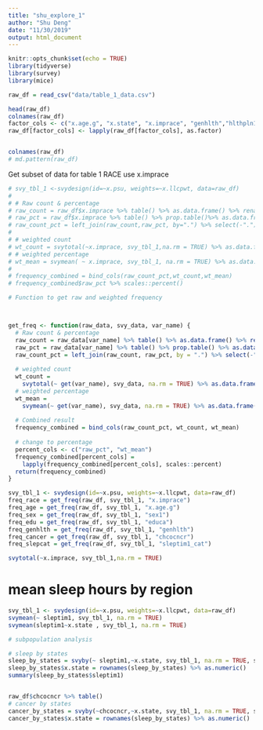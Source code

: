 ```yaml
---
title: "shu_explore_1"
author: "Shu Deng"
date: "11/30/2019"
output: html_document
---
```


```r
knitr::opts_chunk$set(echo = TRUE)
library(tidyverse)
library(survey)
library(mice)
```

```r
raw_df = read_csv("data/table_1_data.csv")
```

```r
head(raw_df)
colnames(raw_df)
factor_cols <- c("x.age.g", "x.state", "x.imprace", "genhlth","hlthpln1","educa" ,"sex1","chcocncr", "sleptim1_cat")
raw_df[factor_cols] <- lapply(raw_df[factor_cols], as.factor)  


colnames(raw_df)
# md.pattern(raw_df)
```

Get subset of data for table 1 
RACE use x.imprace
```r
# svy_tbl_1 <-svydesign(id=~x.psu, weights=~x.llcpwt, data=raw_df)
# 
# # Raw count & percentage 
# raw_count = raw_df$x.imprace %>% table() %>% as.data.frame() %>% rename("raw_count" = Freq)
# raw_pct = raw_df$x.imprace %>% table() %>% prop.table()%>% as.data.frame() %>% rename("raw_pct" = Freq)
# raw_count_pct = left_join(raw_count,raw_pct, by=".") %>% select(-".")
# 
# # weighted count 
# wt_count = svytotal(~x.imprace, svy_tbl_1,na.rm = TRUE) %>% as.data.frame() %>% rename("wt_count" = total,"wt_count_se" = SE)
# # weighted percentage
# wt_mean = svymean( ~ x.imprace, svy_tbl_1, na.rm = TRUE) %>% as.data.frame() %>% rename("wt_mean" = mean, "wt_mean_se" = SE)
# 
# frequency_combined = bind_cols(raw_count_pct,wt_count,wt_mean)
# frequency_combined$raw_pct %>% scales::percent()

```

```r
# Function to get raw and weighted frequency 



get_freq <- function(raw_data, svy_data, var_name) {
  # Raw count & percentage
  raw_count = raw_data[var_name] %>% table() %>% as.data.frame() %>% rename("raw_count" = Freq)
  raw_pct = raw_data[var_name] %>% table() %>% prop.table() %>% as.data.frame() %>% rename("raw_pct" = Freq)
  raw_count_pct = left_join(raw_count, raw_pct, by = ".") %>% select(-".")
  
  # weighted count
  wt_count =
    svytotal(~ get(var_name), svy_data, na.rm = TRUE) %>% as.data.frame() %>% rename("wt_count"=total,"wt_count_se"=SE)
  # weighted percentage
  wt_mean = 
    svymean(~ get(var_name), svy_data, na.rm = TRUE) %>% as.data.frame() %>% rename("wt_mean" = mean, "wt_mean_se" = SE)
  
  # Combined result 
  frequency_combined = bind_cols(raw_count_pct, wt_count, wt_mean)
  
  # change to percentage
  percent_cols <- c("raw_pct", "wt_mean")
  frequency_combined[percent_cols] =  
    lapply(frequency_combined[percent_cols], scales::percent)
  return(frequency_combined)
}

```

```r

svy_tbl_1 <- svydesign(id=~x.psu, weights=~x.llcpwt, data=raw_df)
freq_race = get_freq(raw_df, svy_tbl_1, "x.imprace")
freq_age = get_freq(raw_df, svy_tbl_1, "x.age.g")
freq_sex = get_freq(raw_df, svy_tbl_1, "sex1")
freq_edu = get_freq(raw_df, svy_tbl_1, "educa")
freq_genhlth = get_freq(raw_df, svy_tbl_1, "genhlth")
freq_cancer = get_freq(raw_df, svy_tbl_1, "chcocncr")
freq_slepcat = get_freq(raw_df, svy_tbl_1, "sleptim1_cat")

svytotal(~x.imprace, svy_tbl_1,na.rm = TRUE)

```

# mean sleep hours by region 
```r
svy_tbl_1 <- svydesign(id=~x.psu, weights=~x.llcpwt, data=raw_df)
svymean(~ sleptim1, svy_tbl_1, na.rm = TRUE) 
svymean(sleptim1~x.state , svy_tbl_1, na.rm = TRUE) 

# subpopulation analysis 

# sleep by states
sleep_by_states = svyby(~ sleptim1,~x.state, svy_tbl_1, na.rm = TRUE, svymean)
sleep_by_states$x.state = rownames(sleep_by_states) %>% as.numeric()
summary(sleep_by_states$sleptim1)


raw_df$chcocncr %>% table()
# cancer by states
cancer_by_states = svyby(~chcocncr,~x.state, svy_tbl_1, na.rm = TRUE, svymean)
cancer_by_states$x.state = rownames(sleep_by_states) %>% as.numeric()


```


